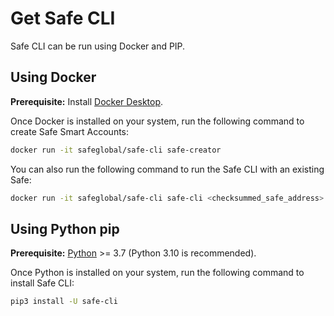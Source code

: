 # Get Safe CLI

Safe CLI can be run using Docker and PIP.

## Using Docker

**Prerequisite:** Install [Docker Desktop](https://www.docker.com/products/docker-desktop/).

Once Docker is installed on your system, run the following command to create Safe Smart Accounts:

```bash
docker run -it safeglobal/safe-cli safe-creator
```

You can also run the following command to run the Safe CLI with an existing Safe:
```bash
docker run -it safeglobal/safe-cli safe-cli <checksummed_safe_address> <ethereum_node_url>
```

## Using Python pip

**Prerequisite:** [Python](https://www.python.org/downloads/) >= 3.7 (Python 3.10 is recommended).

Once Python is installed on your system, run the following command to install Safe CLI:
```bash
pip3 install -U safe-cli
```
